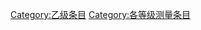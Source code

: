 {{catmore1|[[Wikipedia:测量专题|Wikipedia:测量专题]]}}
{{Articles by Quality|topic=测量|project=测量|format=TOC}}
{{emptycat}}

[[Category:乙级条目|Category:乙级条目]]
[[Category:各等级测量条目|Category:各等级测量条目]]